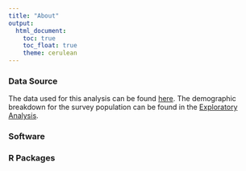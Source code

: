 ```yaml
---
title: "About"
output: 
  html_document:
    toc: true
    toc_float: true
    theme: cerulean
---
```


### Data Source

The data used for this analysis can be found [here](https://www.icpsr.umich.edu/web/NACJD/studies/4572). The demographic breakdown for the survey population can be found in the [Exploratory Analysis](EDA.html).

### Software

### R Packages